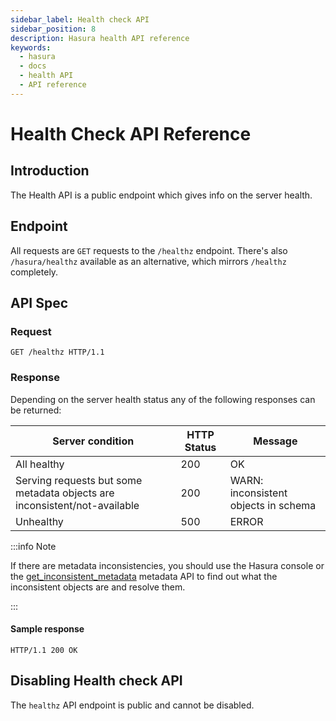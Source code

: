 ```yaml
---
sidebar_label: Health check API
sidebar_position: 8
description: Hasura health API reference
keywords:
  - hasura
  - docs
  - health API
  - API reference
---
```


# Health Check API Reference

## Introduction

The Health API is a public endpoint which gives info on the server
health.

## Endpoint

All requests are `GET` requests to the `/healthz` endpoint. There's also
`/hasura/healthz` available as an alternative, which mirrors `/healthz`
completely.

## API Spec

### Request

```http
GET /healthz HTTP/1.1
```

### Response

Depending on the server health status any of the following responses can
be returned:

| Server condition                                                          | HTTP Status | Message                              |
|---------------------------------------------------------------------------|-------------|--------------------------------------|
| All healthy                                                               | 200         | OK                                   |
| Serving requests but some metadata objects are inconsistent/not-available | 200         | WARN: inconsistent objects in schema |
| Unhealthy                                                                 | 500         | ERROR                                |

:::info Note

If there are metadata inconsistencies, you should use the Hasura console
or the [get_inconsistent_metadata](/api-reference/metadata-api/manage-metadata.mdx#metadata-get-inconsistent-metadata) metadata API to find out
what the inconsistent objects are and resolve them.

:::

#### Sample response

```http
HTTP/1.1 200 OK
```

## Disabling Health check API

The `healthz` API endpoint is public and cannot be disabled.
